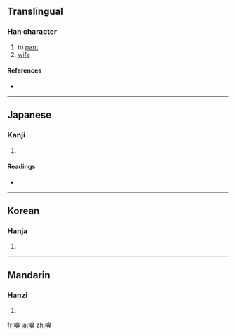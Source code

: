 ==Translingual==

===Han character===
{{Han char|rn=30|rad=口|as=14|sn=17|four=|canj=口竹山中 (RHUL)}}

# to [[pant]]
# [[wife]]

====References====
* {{Han ref|kx=0212.020|dkj=04467|dj=0434.360|hdz=10696.170|uh=568A|ud=22154}}

----

==Japanese==

===Kanji===
{{ja-kanji|grade=|rs=口14}}

# {{defn|Japanese|sort=口14}}

====Readings====
* {{ja-readings|on=[[ひ]] (hi)|kun=[[はないき]] (hanaiki), [[かか]] (kaka), [[あえぎ]] (aegi)}}

----

==Korean==

===Hanja===
{{ko-hanja|hangeul=비|rv=bi|mr=pi}}

# {{defn|Korean|sort=口14}}

----

==Mandarin==

===Hanzi===
{{cmn-hanzi|pin=[[xì]] ([[xi4]])|wg=hsi<sup>4</sup>}}

# {{defn|Mandarin|sort=口14}}

[[fr:嚊]]
[[ja:嚊]]
[[zh:嚊]]